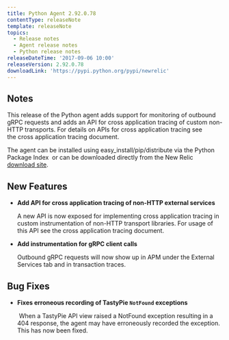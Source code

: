 ```yaml
---
title: Python Agent 2.92.0.78
contentType: releaseNote
template: releaseNote
topics:
  - Release notes
  - Agent release notes
  - Python release notes
releaseDateTime: '2017-09-06 10:00'
releaseVersion: 2.92.0.78
downloadLink: 'https://pypi.python.org/pypi/newrelic'
---
```


## Notes

This release of the Python agent adds support for monitoring of outbound gRPC requests and adds an API for cross application tracing of custom non-HTTP transports. For details on APIs for cross application tracing see the cross application tracing document.

The agent can be installed using easy_install/pip/distribute via the Python Package Index  or can be downloaded directly from the New Relic [download site](http://download.newrelic.com/python_agent/release).

## New Features

* **Add API for cross application tracing of non-HTTP external services** 

  A new API is now exposed for implementing cross application tracing in custom instrumentation of non-HTTP transport libraries. For usage of this API see the cross application tracing document. 
* **Add instrumentation for gRPC client calls** 

  Outbound gRPC requests will now show up in APM under the External Services tab and in transaction traces. 

## Bug Fixes

* **Fixes erroneous recording of TastyPie `NotFound` exceptions**

   When a TastyPie API view raised a NotFound exception resulting in a 404 response, the agent may have erroneously recorded the exception. This has now been fixed.
